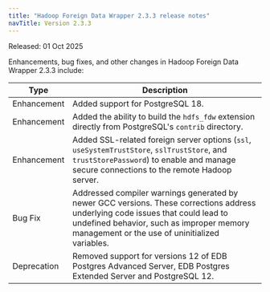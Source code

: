 ```yaml
---
title: "Hadoop Foreign Data Wrapper 2.3.3 release notes"
navTitle: Version 2.3.3
---
```


Released: 01 Oct 2025

Enhancements, bug fixes, and other changes in Hadoop Foreign Data Wrapper 2.3.3 include:

| Type        | Description                                                                                                                                                                                                                    |
|-------------|--------------------------------------------------------------------------------------------------------------------------------------------------------------------------------------------------------------------------------|
| Enhancement | Added support for PostgreSQL 18.                                                                                                                                                                                               |
| Enhancement | Added the ability to build the `hdfs_fdw` extension directly from PostgreSQL's `contrib` directory.                                                                                                                            |
| Enhancement | Added SSL-related foreign server options (`ssl`, `useSystemTrustStore`, `sslTrustStore`, and `trustStorePassword`) to enable and manage secure connections to the remote Hadoop server.                                        |
| Bug Fix     | Addressed compiler warnings generated by newer GCC versions. These corrections address underlying code issues that could lead to undefined behavior, such as improper memory management or the use of uninitialized variables. |
| Deprecation | Removed support for versions 12 of EDB Postgres Advanced Server, EDB Postgres Extended Server and PostgreSQL 12.                                                                                                               |
